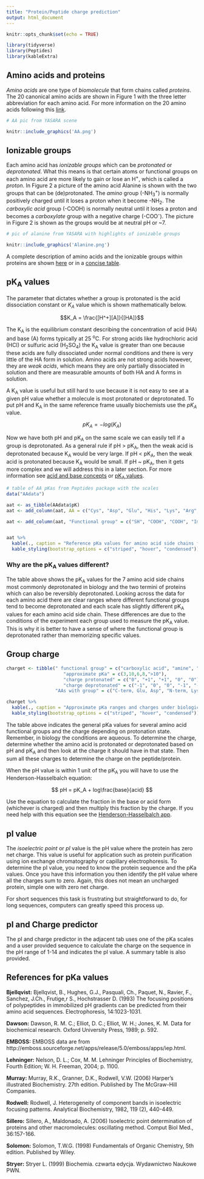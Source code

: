 ```yaml
---
title: "Protein/Peptide charge prediction"
output: html_document
---
```


```r
knitr::opts_chunk$set(echo = TRUE)

library(tidyverse)
library(Peptides)
library(kableExtra)

```


## Amino acids and proteins

*Amino acids* are one type of *biomolecule* that form chains called *proteins*. The 20 canonical amino acids are shown in Figure 1 with the three letter abbreviation for each amino acid. For more information on the 20 amino acids following this [link](https://www.ncbi.nlm.nih.gov/books/NBK22379/).


```r
# AA pic from YASARA scene

knitr::include_graphics('AA.png')


```


## Ionizable groups

Each amino acid has *ionizable groups* which can be *protonated* or *deprotonated*. What this means is that certain atoms or functional groups on each amino acid are more likely to gain or lose an H^+^, which is called a *proton*. In Figure 2 a picture of the amino acid Alanine is shown with the two groups that can be (de)protonated. The *amino* group (-NH~3~^+^) is normally positively charged until it loses a proton when it become -NH~2~. The *carboxylic acid* group (-COOH) is normally neutral until it loses a proton and becomes a *carboxylate* group with a negative charge (-COO^-^). The picture in Figure 2 is shown as the groups would be at neutral pH or ~7. 

```r
# pic of alanine from YASARA with highlights of ionizable groups

knitr::include_graphics('Alanine.png')

```


A complete description of amino acids and the ionizable groups within proteins are shown [here](https://www.ncbi.nlm.nih.gov/books/NBK22379/) or in a [concise table](https://www.ncbi.nlm.nih.gov/books/NBK21180/).

## pK~A~ values

The parameter that dictates whether a group is protonated is the acid dissociation constant or *K~A~* value which is shown mathematically below. 

$$K_A = \frac{[H^+][A]}{[HA]}$$

The K~A~ is the equilibrium constant describing the concentration of acid (HA) and base (A) forms typically at 25 ^o^C. For strong acids like hydrochloric acid (HCl) or sulfuric acid (H~2~SO~4~) the K~A~ value is greater than one because these acids are fully dissociated under normal conditions and there is very little of the HA form in solution. Amino acids are not strong acids however, they are *weak acids*, which means they are only partially dissociated in solution and there are measurable amounts of both HA and A forms in solution.

A K~A~ value is useful but still hard to use because it is not easy to see at a given pH value whether a molecule is most protonated or deprotonated. To put pH and K~A~ in the same reference frame usually biochemists use the *pK~A~* value.

$$pK_A = -log(K_A)$$

Now we have both pH and pK~A~ on the same scale we can easily tell if a group is deprotonated. As a general rule if pH > pK~A~, then the weak acid is deprotonated because K~A~ would be very large. If pH < pK~A~, then the weak acid is protonated because K~A~ would be small. If pH ~ pK~A~, then it gets more complex and we will address this in a later section. For more information see [acid and base concepts](https://www.ncbi.nlm.nih.gov/books/NBK22377/) or  [pK~A~ values](https://www.ncbi.nlm.nih.gov/books/NBK21180/). 



```r
# table of AA pKas from Peptides package with the scales
data("AAdata")

aat <- as_tibble(AAdata$pK)
aat <- add_column(aat, AA = c("Cys", "Asp", "Glu", "His", "Lys", "Arg", "Tyr", "C-term", "N-term"), .before = "Bjellqvist")

aat <- add_column(aat, "Functional group" = c("SH", "COOH", "COOH", "Imidazole", "NH3", "Guanido", "OH", "COOH", "NH3"), .before = "Bjellqvist")


aat %>% 
  kable(., caption = "Reference pKa values for amino acid side chains from serveral sources. See the Peptides R package for details on the pKa sources or the references below.") %>%
  kable_styling(bootstrap_options = c("striped", "hover", "condensed"))

```


### Why are the pK~A~ values different?

The table above shows the pK~A~ values for the 7 amino acid side chains most commonly deprotonated in biology and the two termini of proteins which can also be reversibly deprotonated. Looking across the data for each amino acid there are clear ranges where different functional groups tend to become deprotonated and each scale has slightly different pK~A~ values for each amino acid side chain. These differences are due to the conditions of the experiment each group used to measure the pK~A~ value. This is why it is better to have a sense of where the functional group is deprotonated rather than memorizing specific values.

## Group charge

```r

charget <- tibble(" functional group" = c("carboxylic acid", "amine", "imidazole", "thiol", "alcohol"),
                     "approximate pKa" = c(3,10,6,8,">10"),
                     "charge protonated" = c("0", "+1", "+1", "0", "0"),
                     "charge deprotonated" = c("-1", "0", "0", "-1", "-1"),
                  "AAs with group" = c("C-term, Glu, Asp", "N-term, Lys", "His", "Cys", "Tyr, Ser, Thr"))

charget %>% 
  kable(., caption = "Approximate pKa ranges and charges under biological conditions for amino acid functional groups") %>%
  kable_styling(bootstrap_options = c("striped", "hover", "condensed"))


```

The table above indicates the general pKa values for several amino acid functional groups and the charge depending on protonation state. Remember, in biology the conditions are aqueous. To determine the charge, determine whether the amino acid is protonated or deprotonated based on pH and pK~A~ and then look at the charge it should have in that state. Then sum all these charges to determine the charge on the peptide/protein. 

When the pH value is within 1 unit of the pK~A~ you will have to use the Henderson-Hasselbalch equation:

$$ pH = pK_A + log\frac{base}{acid} $$

Use the equation to calculate the fraction in the base or acid form (whichever is charged) and then multiply this fraction by the charge. If you need help with this equation see the [Henderson-Hasselbalch app](https://berndsen.shinyapps.io/HH_app/).


## pI value

The *isoelectric point* or *pI* value is the pH value where the protein has zero net charge. This value is useful for application such as protein purification using ion exchange chromatography or capillary electrophoresis. To determine the pI value, you need to know the protein sequence and the pKa values. Once you have this information you then identify the pH value where all the charges sum to zero. Again, this does not mean an uncharged protein, simple one with zero net charge.

For short sequences this task is frustrating but straightforward to do, for long sequences, computers can greatly speed this process up. 

## pI and Charge predictor

The pI and charge predictor in the adjacent tab uses one of the pKa scales and a user provided sequence to calculate the charge on the sequence in the pH range of 1-14 and indicates the pI value. A summary table is also provided. 


## References for pKa values

**Bjellqvist:** Bjellqvist, B., Hughes, G.J., Pasquali, Ch., Paquet, N., Ravier, F., Sanchez, J.Ch., Frutige,r S., Hochstrasser D. (1993) The focusing positions of polypeptides in immobilized pH gradients can be predicted from their amino acid sequences. Electrophoresis, 14:1023-1031.

**Dawson:** Dawson, R. M. C.; Elliot, D. C.; Elliot, W. H.; Jones, K. M. Data for biochemical research. Oxford University Press, 1989; p. 592.

**EMBOSS:** EMBOSS data are from http://emboss.sourceforge.net/apps/release/5.0/emboss/apps/iep.html.

**Lehninger:** Nelson, D. L.; Cox, M. M. Lehninger Principles of Biochemistry, Fourth Edition; W. H. Freeman, 2004; p. 1100.

**Murray:** Murray, R.K., Granner, D.K., Rodwell, V.W. (2006) Harper's illustrated Biochemistry. 27th edition. Published by The McGraw-Hill Companies.

**Rodwell:** Rodwell, J. Heterogeneity of component bands in isoelectric focusing patterns. Analytical Biochemistry, 1982, 119 (2), 440-449.

**Sillero:** Sillero, A., Maldonado, A. (2006) Isoelectric point determination of proteins and other macromolecules: oscillating method. Comput Biol Med., 36:157-166.

**Solomon:** Solomon, T.W.G. (1998) Fundamentals of Organic Chemistry, 5th edition. Published by Wiley.

**Stryer:** Stryer L. (1999) Biochemia. czwarta edycja. Wydawnictwo Naukowe PWN.